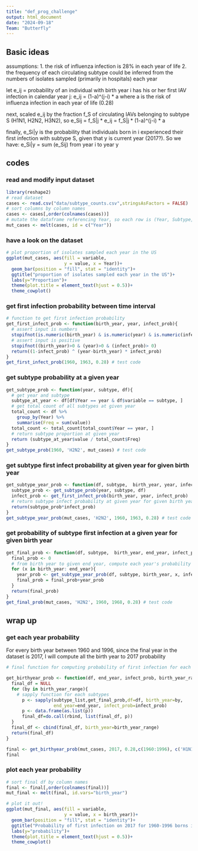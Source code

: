 ```yaml
---
title: "def_prog_challenge"
output: html_document
date: "2024-09-18"
Team: "Butterfly"
---
```


## Basic ideas

assumptions: 1. the risk of influenza infection is 28% in each year of life 2. the frequency of each circulating subtype could be inferred from the numbers of isolates sampled (primarily in hospitals) each year

let e_ij = probability of an individual with birth year i has his or her first IAV infection in calendar year j: e_ij = (1-a)\^(j-i) \* a where a is the risk of influenza infection in each year of life (0.28)

next, scaled e_ij by the fraction f_S of circulating IAVs belonging to subtype S (H1N1, H2N2, H3N2), so e_Sij = f_S\|j \* e_ij = f_S\|j \* (1-a)\^(j-i) \* a

finally, e_Si\|y is the probability that individuals born in i experienced their first infection with subtype S, given that y is current year (2017?). So we have: e_Si\|y = sum (e_Sij) from year i to year y

## codes

### read and modify input dataset

```r
library(reshape2) 
# read dataset
cases <- read.csv("data/subtype_counts.csv",stringsAsFactors = FALSE)
# sort columns by column names
cases <- cases[,order(colnames(cases))]
# mutate the dataframe referencing Year, so each row is (Year, Subtype, Count)
mut_cases <- melt(cases, id = c("Year")) 
```

### have a look on the dataset

```r
# plot proportion of isolates sampled each year in the US
ggplot(mut_cases, aes(fill = variable, 
                      y = value, x = Year))+ 
  geom_bar(position = "fill", stat = "identity")+ 
  ggtitle("proportion of isolates sampled each year in the US")+ 
  labs(y="Proportion")+
  theme(plot.title = element_text(hjust = 0.5))+
  theme_cowplot()
```

### get first infection probability between time interval

```r
# function to get first infection probability
get_first_infect_prob <- function(birth_year, year, infect_prob){
  # assert input is numbers
  stopifnot(is.numeric(birth_year) & is.numeric(year) & is.numeric(infect_prob))
  # assert input is positive
  stopifnot((birth_year)>0 & (year)>0 & (infect_prob)> 0)
  return((1-infect_prob) ^ (year-birth_year) * infect_prob)
}
get_first_infect_prob(1960, 1963, 0.28) # test code
```

### get subtype probability at a given year

```r
get_subtype_prob <- function(year, subtype, df){
  # get year and subtype
  subtype_at_year <- df[df$Year == year & df$variable == subtype, ]
  # get total count of all subtypes at given year
  total_count <- df %>%
    group_by(Year) %>%
    summarise(Freq = sum(value))
  total_count <- total_count[total_count$Year == year, ]
  # return subtype proportion at given year
  return (subtype_at_year$value / total_count$Freq)
}
get_subtype_prob(1960, 'H2N2', mut_cases) # test code
```

### get subtype first infect probability at given year for given birth year

```r
get_subtype_year_prob <- function(df, subtype,  birth_year, year, infect_prob){
  subtype_prob <- get_subtype_prob(year, subtype, df)
  infect_prob <- get_first_infect_prob(birth_year, year, infect_prob)
  # return subtype infect probability at given year for given birth year
  return(subtype_prob*infect_prob)
}
get_subtype_year_prob(mut_cases, 'H2N2', 1960, 1963, 0.28) # test code
```

### get probability of subtype first infection at a given year for given birth year

```r
get_final_prob <- function(df, subtype,  birth_year, end_year, infect_prob){
  final_prob <- 0
  # from birth year to given end year, compute each year's probability and add them up
  for (x in birth_year: end_year){
    year_prob <- get_subtype_year_prob(df, subtype, birth_year, x, infect_prob)
    final_prob = final_prob+year_prob
  }
  return(final_prob)
}
get_final_prob(mut_cases, 'H2N2', 1960, 1968, 0.28) # test code
```

## wrap up

### get each year probability

For every birth year between 1960 and 1996, since the final year in the dataset is 2017, I will compute all the birth year to 2017 probability

```r
# final function for computing probability of first infection for each subtypes

get_birthyear_prob <- function(df, end_year, infect_prob, birth_year_range, subtype_list ){
  final_df = NULL
  for (by in birth_year_range){
    # sapply function for each subtypes
      p <- sapply(subtype_list,get_final_prob,df=df, birth_year=by, 
                  end_year=end_year, infect_prob=infect_prob)
      p <- data.frame(as.list(p))
      final_df=do.call(rbind, list(final_df, p))
  }
  final_df <- cbind(final_df, birth_year=birth_year_range)
  return(final_df)
}

final <- get_birthyear_prob(mut_cases, 2017, 0.28,c(1960:1996), c('H1N1', 'H2N2', 'H3N2'))
final
```

### plot each year probability

```r
# sort final df by column names
final <- final[,order(colnames(final))]
mut_final <- melt(final, id.vars="birth_year") 

# plot it out!
ggplot(mut_final, aes(fill = variable, 
                      y = value, x = birth_year))+ 
  geom_bar(position = "fill", stat = "identity")+ 
  ggtitle("Probability of first infection on 2017 for 1960-1996 borns in the US")+ 
  labs(y="probability")+
  theme(plot.title = element_text(hjust = 0.5))+
  theme_cowplot()

```
